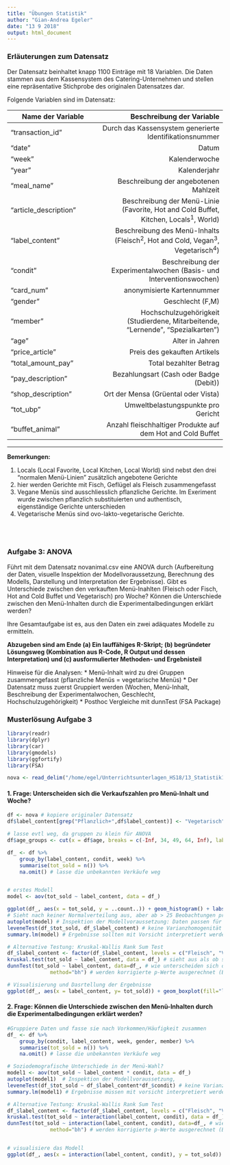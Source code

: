 ```yaml
---
title: "Übungen Statistik"
author: "Gian-Andrea Egeler"
date: "13 9 2018"
output: html_document
---
```


### Erläuterungen zum Datensatz

Der Datensatz beinhaltet knapp 1100 Einträge mit 18 Variablen. Die Daten stammen aus dem Kassensystem des Catering-Unternehmen und stellen eine repräsentative Stichprobe des originalen Datensatzes dar.

Folgende Variablen sind im Datensatz:


|   Name der Variable	|   Beschreibung der Variable	|   
|---	|---:	|
|   "transaction_id" |  Durch das Kassensystem generierte Identifikationsnummer	| 
|   "date"	|   Datum	|
|  "week" | Kalenderwoche |
|  "year" | Kalenderjahr  |
|  "meal_name" | Beschreibung der angebotenen Mahlzeit  |
|  "article_description" | Beschreibung der Menü-Linie (Favorite, Hot and Cold Buffet, Kitchen, Locals<sup>1</sup>, World)  |
|  "label_content" | Beschreibung des Menü-Inhalts (Fleisch<sup>2</sup>, Hot and Cold, Vegan<sup>3</sup>, Vegetarisch<sup>4</sup>)  |
|  "condit" | Beschreibung der Experimentalwochen (Basis- und Interventionswochen)  |
|  "card_num" | anonymisierte Kartennummer  |
|  "gender" | Geschlecht (F,M)  |
|  "member" | Hochschulzugehörigkeit (Studierdene, Mitarbeitende, "Lernende", "Spezialkarten")  |
|  "age" |  Alter in Jahren |
|  "price_article" |  Preis des gekauften Artikels |
|  "total_amount_pay" | Total bezahlter Betrag  |
|  "pay_description" | Bezahlungsart (Cash oder Badge (Debit))  |
|  "shop_description" | Ort der Mensa (Grüental oder Vista)  |
|  "tot_ubp" | Umweltbelastungspunkte pro Gericht  |
|  "buffet_animal" | Anzahl fleischhaltiger Produkte auf dem Hot and Cold Buffet |

--------

**Bemerkungen:**

1. Locals (Local Favorite, Local Kitchen, Local World) sind nebst den drei "normalen Menü-Linien" zusätzlich angebotene Gerichte
2. hier werden Gerichte mit Fisch, Geflügel als Fleisch zusammengefasst
3. Vegane Menüs sind ausschliesslich pflanzliche Gerichte. Im Exeriment wurde zwischen pflanzlich substituierten und authentisch, eigenständige Gerichte unterschieden
4. Vegetarische Menüs sind ovo-lakto-vegetarische Gerichte.


<br><br>

### Aufgabe 3: ANOVA

Führt mit dem Datensatz novanimal.csv eine ANOVA durch (Aufbereitung der Daten, visuelle Inspektion der Modellvoraussetzung, Berechnung des Modells, Darstellung und Interpretation der Ergebnisse). 
Gibt es Unterschiede zwischen den verkauften Menü-Inahlten (Fleisch oder Fisch, Hot and Cold Buffet und Vegetarisch) pro Woche? Können die Unterschiede zwischen den Menü-Inhalten durch die Experimentalbedingungen erklärt werden?

Ihre Gesamtaufgabe ist es, aus den Daten ein zwei adäquates Modelle zu ermitteln. 

**Abzugeben sind am Ende (a) Ein lauffähiges R-Skript; (b) begründeter Lösungsweg (Kombination aus R-Code, R Output und dessen Interpretation) und (c) ausformulierter Methoden- und Ergebnisteil**

Hinweise für die Analysen: 
* Menü-Inhalt wird zu drei Gruppen zusammengefasst (pflanzliche Menüs = vegetarische Menüs)
* Der Datensatz muss zuerst Gruppiert werden (Wochen, Menü-Inhalt, Beschreibung der Experimentalwochen, Geschlecht, Hochschulzugehörigkeit)
* Posthoc Vergleiche mit dunnTest (FSA Package)

<!-- Zusätzliche Analysen: -->
<!-- - Alternativ kann das Alter in den Analysen berücksichtigt werden. Hierfür müssen Altersgruppen gebiltet werden. -->
<!-- - Hinweis: bildet Altersgruppen ... mittels der "cut" Funktion -->


### Musterlösung Aufgabe 3

```r

library(readr)
library(dplyr)
library(car)
library(gmodels)
library(ggfortify)
library(FSA)

nova <- read_delim("/home/egel/Unterrichtsunterlagen_HS18/13_Statistik1/data/novanimal.csv", delim = ";")

```

#### 1. Frage: Unterscheiden sich die Verkaufszahlen pro Menü-Inhalt und Woche? 

```r

df <- nova # kopiere originaler Datensatz
df$label_content[grep("Pflanzlich+",df$label_content)] <- "Vegetarisch" # Fasse die Menü-Inhalte zusammen

# lasse evtl weg, da gruppen zu klein für ANOVA
df$age_groups <- cut(x = df$age, breaks = c(-Inf, 34, 49, 64, Inf), labels = c("18- bis 34-Jährigen", "35- bis 49-Jährigen", "50- bis 64-Jährigen", "65 Jahre und älter")) # 

df_ <- df %>%
    group_by(label_content, condit, week) %>%
    summarise(tot_sold = n()) %>%
    na.omit() # lasse die unbekannten Verkäufe weg


# erstes Modell
model <- aov(tot_sold ~ label_content, data = df_)

ggplot(df_, aes(x = tot_sold, y = ..count..)) + geom_histogram() + labs(x = "Verkaufte Gerichte", y = "Häufigkeit") # schaue die Verkaufszahlen in einem Histogramm an
# Sieht nach keiner Normalverteilung aus, aber ab > 25 Beobachtungen pro Gruppe sind Verletzungen in der Regel unproblematisch (Quelle: uzh).  
autoplot(model) # Inspektion der Modellvoraussetzung: Daten passen für eine ANOVA (?)
leveneTest(df_$tot_sold, df_$label_content) # keine Varianzhomogenität gegeben
summary.lm(model) # Ergebnisse sollten mit Vorsicht interpretiert werden

# Alternative Testung: Kruskal-Wallis Rank Sum Test
df_$label_content <- factor(df_$label_content, levels = c("Fleisch", "Vegetarisch", "Hot and Cold")) # unabhängige Variable muss zuest als Faktor definiert werden
kruskal.test(tot_sold ~ label_content, data = df_) # sieht aus als ob sich die Verkaufszahlen zwischen den Menü-Inhalten unterscheiden würden
dunnTest(tot_sold ~ label_content, data=df_, # wie unterscheiden sich die einzelnen Levels, hierfür kann der Dunn-Test zur Hand gezogen werden. Gemäss Zar (2010) kann der Dunn Test für ungleiche Gruppen angewendet werden
              method="bh") # werden korrigierte p-Werte ausgerechnet (Benjamini-Hochberg method)

# Visualisierung und Dasrtellung der Ergebnisse 
ggplot(df_, aes(x = label_content, y= tot_sold)) + geom_boxplot(fill="lightgrey") + labs(x = "Menu-Inhalt", y = "Anzahl verkaufte Gerichte")+theme_bw()+theme() # vergrössere schrift


```

#### 2. Frage: Können die Unterschiede zwischen den Menü-Inhalten durch die Experimentalbedingungen erklärt werden?

```r
#Gruppiere Daten und fasse sie nach Vorkommen/Häufigkeit zusammen
df_ <- df %>%
    group_by(condit, label_content, week, gender, member) %>%
    summarise(tot_sold = n()) %>%
    na.omit() # lasse die unbekannten Verkäufe weg

# Soziodemografische Unterschiede in der Menü-Wahl?
model1 <- aov(tot_sold ~ label_content * condit, data = df_)
autoplot(model1)  # Inspektion der Modellvoraussetzung, 
leveneTest(df_$tot_sold ~ df_$label_content*df_$condit) # keine Varianzhomogenität gegeben
summary.lm(model1) # Ergebnisse müssen mit vorsicht interpretiert werden

# Alternative Testung: Kruskal-Wallis Rank Sum Test
df_$label_content <- factor(df_$label_content, levels = c("Fleisch", "Vegetarisch", "Hot and Cold")) # unabhängige Variable muss zuest als Faktor definiert werden
kruskal.test(tot_sold ~ interaction(label_content, condit), data = df_) # sieht aus als ob sich die Verkaufszahlen zwischen den Menü-Inhalten unterscheiden würden
dunnTest(tot_sold ~ interaction(label_content, condit), data=df_, # wie unterscheiden sich die einzelnen Levels, hierfür kann der Dunn-Test zur Hand gezogen werden. Gemäss Zar (2010) kann der Dunn Test für ungleiche Gruppen angewendet werden
              method="bh") # werden korrigierte p-Werte ausgerechnet (Benjamini-Hochberg method)


# visualisiere das Modell
ggplot(df_, aes(x = interaction(label_content, condit), y = tot_sold)) + geom_boxplot(fill="lightgrey") + labs(x = "Menu-Inhalt", y = "verkaufte Menus")

```



